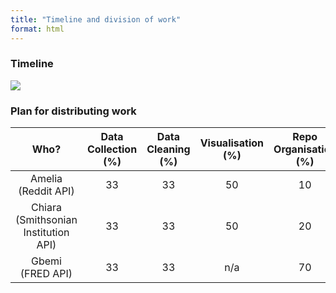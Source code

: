 ```yaml
---
title: "Timeline and division of work"
format: html
---
```


### Timeline

![](./Images/timeline_flowchart.png)

### Plan for distributing work

| Who? | Data Collection (%) | Data Cleaning (%) | Visualisation (%) | Repo Organisation (%) | Documentation (%) |
|:----------:|:----------:|:----------:|:------------:|:----------:|:----------:|
| Amelia (Reddit API) | 33 | 33 | 50 | 10 | 40 |
| Chiara  (Smithsonian Institution API) | 33 | 33 | 50 | 20 | 30 |
| Gbemi (FRED API) | 33 | 33 | n/a | 70 | 30 |